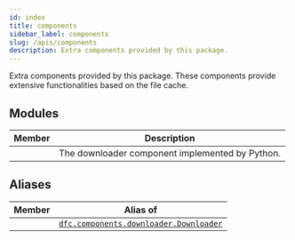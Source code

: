 ```yaml
---
id: index
title: components
sidebar_label: components
slug: /apis/components
description: Extra components provided by this package.
---
```



<APITopBar type="package" source="components/__init__.py" />

Extra components provided by this package. These components provide extensive
functionalities based on the file cache.

## Modules

|                                         Member                                          | <center>Description</center>                    |
| :-------------------------------------------------------------------------------------: | :---------------------------------------------- |
| [<IconObjType type="module" hasText={true} text="downloader"/>](./downloader/index.mdx) | The downloader component implemented by Python. |

## Aliases

|                            Member                            | <center>Alias of</center>                                             |
| :----------------------------------------------------------: | :-------------------------------------------------------------------- |
| <IconObjType type="class" hasText={true} text="Downloader"/> | [`dfc.components.downloader.Downloader`](./downloader/Downloader.mdx) |
